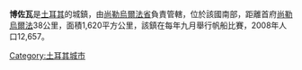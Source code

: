 '''博佐瓦'''是[[土耳其|土耳其]]的城鎮，由[[尚勒烏爾法省|尚勒烏爾法省]]負責管轄，位於該國南部，距離首府[[尚勒烏爾法|尚勒烏爾法]]38公里，面積1,620平方公里，該鎮在每年九月舉行帆船比賽，2008年人口12,657。

{{coord|37.3627777778|N|38.5255555556|E|source:dewiki_region:TR-63_scale:100000_type:city(58575)|format=dms|display=title}}

{{Turkey-geo-stub}}
[[Category:土耳其城市|Category:土耳其城市]]